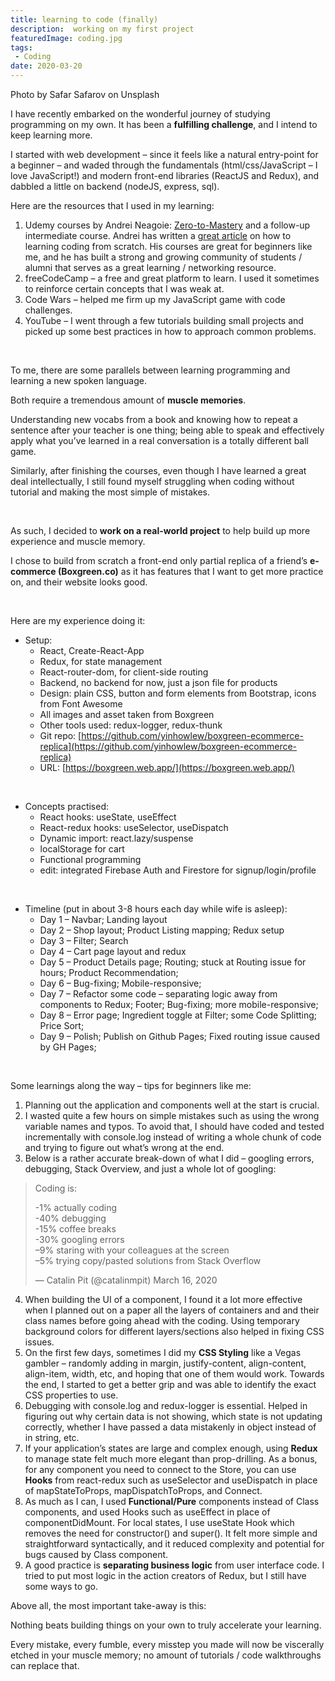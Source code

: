```yaml
---
title: learning to code (finally)
description:  working on my first project
featuredImage: coding.jpg
tags:
 - Coding
date: 2020-03-20
---
```

<p style={{fontSize: "0.7em", fontStyle: "italic"}}>Photo by Safar Safarov on Unsplash</p>

I have recently embarked on the wonderful journey of studying programming on my own. It has been a **fulfilling challenge**, and I intend to keep learning more.

I started with web development – since it feels like a natural entry-point for a beginner – and waded through the fundamentals (html/css/JavaScript – I love JavaScript!) and modern front-end libraries (ReactJS and Redux), and dabbled a little on backend (nodeJS, express, sql).

Here are the resources that I used in my learning:

1. Udemy courses by Andrei Neagoie: [Zero-to-Mastery](https://www.udemy.com/course/the-complete-web-developer-zero-to-mastery/) and a follow-up intermediate course. Andrei has written a [great article](https://medium.com/zerotomastery/learn-to-code-in-2019-get-hired-and-have-fun-along-the-way-d4197f96be27) on how to learning coding from scratch. His courses are great for beginners like me, and he has built a strong and growing community of students / alumni that serves as a great learning / networking resource.
2. freeCodeCamp – a free and great platform to learn. I used it sometimes to reinforce certain concepts that I was weak at.
3. Code Wars – helped me firm up my JavaScript game with code challenges.
4. YouTube – I went through a few tutorials building small projects and picked up some best practices in how to approach common problems.

<br />

To me, there are some parallels between learning programming and learning a new spoken language.

Both require a tremendous amount of **muscle memories**.

Understanding new vocabs from a book and knowing how to repeat a sentence after your teacher is one thing; being able to speak and effectively apply what you’ve learned in a real conversation is a totally different ball game.

Similarly, after finishing the courses, even though I have learned a great deal intellectually, I still found myself struggling when coding without tutorial and making the most simple of mistakes.

<br />

As such, I decided to **work on a real-world project** to help build up more experience and muscle memory.

I chose to build from scratch a front-end only partial replica of a friend’s **e-commerce (Boxgreen.co)** as it has features that I want to get more practice on, and their website looks good.

<br />

Here are my experience doing it:
- Setup:
  - React, Create-React-App
  - Redux, for state management
  - React-router-dom, for client-side routing
  - Backend, no backend for now, just a json file for products
  - Design: plain CSS, button and form elements from Bootstrap, icons from Font Awesome
  - All images and asset taken from Boxgreen
  - Other tools used: redux-logger, redux-thunk
  - Git repo: [https://github.com/yinhowlew/boxgreen-ecommerce-replica](https://github.com/yinhowlew/boxgreen-ecommerce-replica)
  - URL: [https://boxgreen.web.app/](https://boxgreen.web.app/)

<br />

- Concepts practised:
  - React hooks: useState, useEffect
  - React-redux hooks: useSelector, useDispatch
  - Dynamic import: react.lazy/suspense
  - localStorage for cart
  - Functional programming
  - edit:  integrated Firebase Auth and Firestore for signup/login/profile

<br />

- Timeline (put in about 3-8 hours each day while wife is asleep):
  - Day 1 – Navbar; Landing layout
  - Day 2 – Shop layout; Product Listing mapping; Redux setup
  - Day 3 – Filter; Search
  - Day 4 – Cart page layout and redux
  - Day 5 – Product Details page; Routing; stuck at Routing issue for hours; Product Recommendation;
  - Day 6 – Bug-fixing; Mobile-responsive;
  - Day 7 – Refactor some code – separating logic away from components to Redux; Footer; Bug-fixing; more mobile-responsive;
  - Day 8 – Error page; Ingredient toggle at Filter; some Code Splitting; Price Sort;
  - Day 9 – Polish; Publish on Github Pages; Fixed routing issue caused by GH Pages;

<br />

Some learnings along the way – tips for beginners like me:

1. Planning out the application and components well at the start is crucial.
2. I wasted quite a few hours on simple mistakes such as using the wrong variable names and typos. To avoid that, I should have coded and tested incrementally with console.log instead of writing a whole chunk of code and trying to figure out what’s wrong at the end.
3. Below is a rather accurate break-down of what I did – googling errors, debugging, Stack Overview, and just a whole lot of googling:

<blockquote>
Coding is:

-1% actually coding<br />-40% debugging<br />-15% coffee breaks<br />-30% googling errors<br />–9% staring with your colleagues at the screen<br />–5% trying copy/pasted solutions from Stack Overflow

— Catalin Pit (@catalinmpit) March 16, 2020
</blockquote>

4. When building the UI of a component, I found it a lot more effective when I planned out on a paper all the layers of containers and and their class names before going ahead with the coding.
Using temporary background colors for different layers/sections also helped in fixing CSS issues.
5. On the first few days, sometimes I did my **CSS Styling** like a Vegas gambler – randomly adding in margin, justify-content, align-content, align-item, width, etc, and hoping that one of them would work. Towards the end, I started to get a better grip and was able to identify the exact CSS properties to use.
6. Debugging with console.log and redux-logger is essential. Helped in figuring out why certain data is not showing, which state is not updating correctly, whether I have passed a data mistakenly in object instead of in string, etc.
7. If your application’s states are large and complex enough, using **Redux** to manage state felt much more elegant than prop-drilling. As a bonus, for any component you need to connect to the Store, you can use **Hooks** from react-redux such as useSelector and useDispatch in place of mapStateToProps, mapDispatchToProps, and Connect.
8. As much as I can, I used **Functional/Pure** components instead of Class components, and used Hooks such as useEffect in place of componentDidMount. For local states, I use useState Hook which removes the need for constructor() and super(). It felt more simple and straightforward syntactically, and it reduced complexity and potential for bugs caused by Class component.
9. A good practice is **separating business logic** from user interface code. I tried to put most logic in the action creators of Redux, but I still have some ways to go.




Above all, the most important take-away is this:

<p style={{color: "red"}}>Nothing beats building things on your own to truly accelerate your learning.</p>

Every mistake, every fumble, every misstep you made will now be viscerally etched in your muscle memory; no amount of tutorials / code walkthroughs can replace that.
